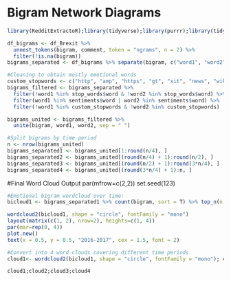 # **Bigram Network Diagrams**
```r
library(RedditExtractoR);library(tidyverse);library(purrr);library(tidytext); library(wordcloud2); library(textdata); library(syuzhet); library(gridExtra); library(gridGraphics); library(ggplotify); library(plotly); library(ggwordcloud)
```


```r
df_bigrams <- df_Brexit %>%
  unnest_tokens(bigram, comment, token = "ngrams", n = 2) %>%
  filter(!is.na(bigram))
bigrams_separated <- df_bigrams %>% separate(bigram, c("word1", "word2"), sep = " ")
```

```r
#Cleaning to obtain mostly emotional words
custom_stopwords <- c("http", "amp", "https", "gt", "xit", "news", "wiki", "makes", "mail", "brexit")
bigrams_filtered <- bigrams_separated %>%
  filter(!word1 %in% stop_words$word & !word2 %in% stop_words$word) %>% #uses a stopword dataframe from the tidytext package
  filter(word1 %in% sentiments$word | word2 %in% sentiments$word) %>% 
  filter(!word1 %in% custom_stopwords & !word2 %in% custom_stopwords)

bigrams_united <- bigrams_filtered %>%
  unite(bigram, word1, word2, sep = " ")
```

```r
#Split bigrams by time period
n <- nrow(bigrams_united)
bigrams_separated1 <- bigrams_united[1:round(n/4), ]
bigrams_separated2 <- bigrams_united[(round(n/4) + 1):round(n/2), ]
bigrams_separated3 <- bigrams_united[(round(n/2) + 1):round(3*n/4), ]
bigrams_separated4 <- bigrams_united[(round(3*n/4) + 1):n, ]
```

#Final Word Cloud Output
par(mfrow=c(2,2))
set.seed(123)

```r
#Emotional bigram wordcloud over time: 
bicloud1 <- bigrams_separated1 %>% count(bigram, sort = T) %>% top_n(n = 50, wt = n); bicloud2<- bigrams_separated2 %>% count(bigram, sort = T) %>% top_n(n = 50, wt = n); bicloud3 <- bigrams_separated3 %>% count(bigram, sort = T) %>% top_n(n = 50, wt = n); bicloud4 <- bigrams_separated4 %>% count(bigram, sort = T) %>% top_n(n = 50, wt = n) #Converting the 4 split bigrams into a wordcloudable format. 

wordcloud2(bicloud1, shape = "circle", fontFamily = "mono")
layout(matrix(c(1, 2), nrow=2), heights=c(1, 4))
par(mar=rep(0, 4))
plot.new()
text(x = 0.5, y = 0.5, "2016-2017", cex = 1.5, font = 2)

#Convert into 4 word clouds covering different time periods
cloud1<- wordcloud2(bicloud1, shape = "circle", fontFamily = "mono"); cloud2<- wordcloud2(bicloud2, shape = "circle", fontFamily = "mono"); cloud3<- wordcloud2(bicloud3, shape = "circle", fontFamily = "mono"); cloud4 <- wordcloud2(bicloud4, shape = "circle", fontFamily = "mono") 

cloud1;cloud2;cloud3;cloud4
```
